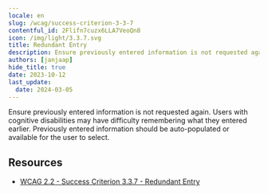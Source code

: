 ```yaml
---
locale: en
slug: /wcag/success-criterion-3-3-7
contentful_id: 2Flifn7cuzx6LLA7VeoQn8
icon: /img/light/3.3.7.svg
title: Redundant Entry
description: Ensure previously entered information is not requested again. Users with cognitive disabilities might have difficulty remembering what they entered earlier. Previously entered information should be auto-populated or available for the user to select.
authors: [janjaap]
hide_title: true
date: 2023-10-12
last_update:
  date: 2024-03-05
---
```


<Hero
  title="Redundant Entry"
  image="/img/light/3.3.7.svg"
  alt="WCAG 3.3.7 - Logo"
  prefix="Success Criterion 3.3.7"
  suffix="Level A"
/>

Ensure previously entered information is not requested again. Users with cognitive disabilities may have difficulty remembering what they entered earlier. Previously entered information should be auto-populated or available for the user to select.

## Resources

- [WCAG 2.2 - Success Criterion 3.3.7 - Redundant Entry](https://www.w3.org/TR/WCAG22/#redundant-entry)

